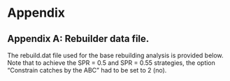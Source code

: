 \clearpage
# Appendix

## Appendix A: Rebuilder data file.{#append_a}

The rebuild.dat file used for the base rebuilding analysis is provided below. Note that to achieve the SPR = 0.5 and SPR = 0.55 strategies, the option "Constrain catches by the ABC" had to be set to 2 (no). 

\clearpage

